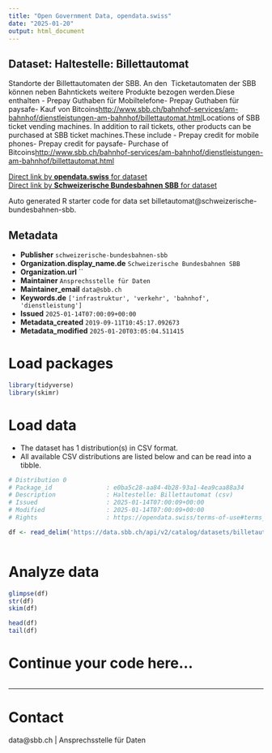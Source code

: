 ```yaml
---
title: "Open Government Data, opendata.swiss"
date: "2025-01-20"
output: html_document
---
```


## Dataset: Haltestelle: Billettautomat

Standorte der Billettautomaten der SBB. An den  Ticketautomaten der SBB können neben Bahntickets weitere Produkte bezogen werden.Diese enthalten - Prepay Guthaben für Mobiltelefone- Prepay Guthaben für paysafe- Kauf von Bitcoins[http://www.sbb.ch/bahnhof-services/am-bahnhof/dienstleistungen-am-bahnhof/billettautomat.html](http://www.sbb.ch/bahnhof-services/am-bahnhof/dienstleistungen-am-bahnhof/billettautomat.html)Locations of SBB ticket vending machines. In addition to rail tickets, other products can be purchased at SBB ticket machines.These include - Prepay credit for mobile phones- Prepay credit for paysafe- Purchase of Bitcoins[http://www.sbb.ch/bahnhof-services/am-bahnhof/dienstleistungen-am-bahnhof/billettautomat.html](http://www.sbb.ch/bahnhof-services/am-bahnhof/dienstleistungen-am-bahnhof/billettautomat.html)

[Direct link by **opendata.swiss** for dataset](https://opendata.swiss/de/dataset/haltestelle-billettautomat)<br>
[Direct link by **Schweizerische Bundesbahnen SBB** for dataset](https://data.sbb.ch/explore/dataset/billetautomat/)

Auto generated R starter code for data set billetautomat@schweizerische-bundesbahnen-sbb.

## Metadata

- **Publisher** `schweizerische-bundesbahnen-sbb`
- **Organization.display_name.de** `Schweizerische Bundesbahnen SBB`
- **Organization.url** ``
- **Maintainer** `Ansprechsstelle für Daten`
- **Maintainer_email** `data@sbb.ch`
- **Keywords.de** `['infrastruktur', 'verkehr', 'bahnhof', 'dienstleistung']`
- **Issued** `2025-01-14T07:00:09+00:00`
- **Metadata_created** `2019-09-11T10:45:17.092673`
- **Metadata_modified** `2025-01-20T03:05:04.511415`


# Load packages

```r

library(tidyverse)
library(skimr)

```

# Load data

-   The dataset has 1 distribution(s) in CSV format.
-   All available CSV distributions are listed below and can be read into a tibble.

```r

# Distribution 0
# Package_id               : e0ba5c28-aa84-4b28-93a1-4ea9caa88a34
# Description              : Haltestelle: Billettautomat (csv)
# Issued                   : 2025-01-14T07:00:09+00:00
# Modified                 : 2025-01-14T07:00:09+00:00
# Rights                   : https://opendata.swiss/terms-of-use#terms_by

df <- read_delim('https://data.sbb.ch/api/v2/catalog/datasets/billetautomat/exports/csv?use_labels=true')



```

# Analyze data

```r

glimpse(df)
str(df)
skim(df)

head(df)
tail(df)

```

# Continue your code here...

```r

```

------------------------------------------------------------------------

# Contact

data@sbb.ch | Ansprechsstelle für Daten
